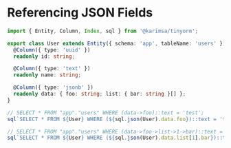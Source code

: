 # Referencing JSON Fields

```ts
import { Entity, Column, Index, sql } from '@karimsa/tinyorm';

export class User extends Entity({ schema: 'app', tableName: 'users' }) {
  @Column({ type: 'uuid' })
  readonly id: string;

  @Column({ type: 'text' })
  readonly name: string;

  @Column({ type: 'jsonb' })
  readonly data: { foo: string; list: { bar: string }[] };
}

// SELECT * FROM "app"."users" WHERE (data->foo)::text = 'test';
sql`SELECT * FROM ${User} WHERE (${sql.json(User).data.foo})::text = 'test'`;

// SELECT * FROM "app"."users" WHERE (data->foo->list->1->bar)::text = 'test';
sql`SELECT * FROM ${User} WHERE (${sql.json(User).data.list[1].bar})::text = 'test'`;
```
